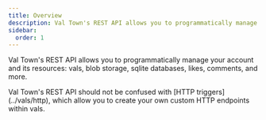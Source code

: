 ```yaml
---
title: Overview
description: Val Town's REST API allows you to programmatically manage your account and its resources - vals, blob storage, sqlite databases, likes, comments, and more.
sidebar:
  order: 1
---
```




Val Town's REST API allows you to programmatically manage your account and its resources: vals, blob storage, sqlite databases, likes, comments, and more.

<Aside type="tip">
  Val Town's REST API should not be confused with [HTTP triggers](../vals/http),
  which allow you to create your own custom HTTP endpoints within vals.
</Aside>

<CardGrid>
  <LinkCard
    title="API Reference"
    description="Interactive reference documentation for our API"
    href="https://api.val.town/documentation"
  />
  <LinkCard
    title="Authentication"
    description="Learn how to authenticate with the Val Town API"
    href="./authentication"
  />
  <LinkCard
    title="TypeScript SDK"
    description="Interact with Val Town via our SDK"
    href="./sdk"
  />
</CardGrid>
